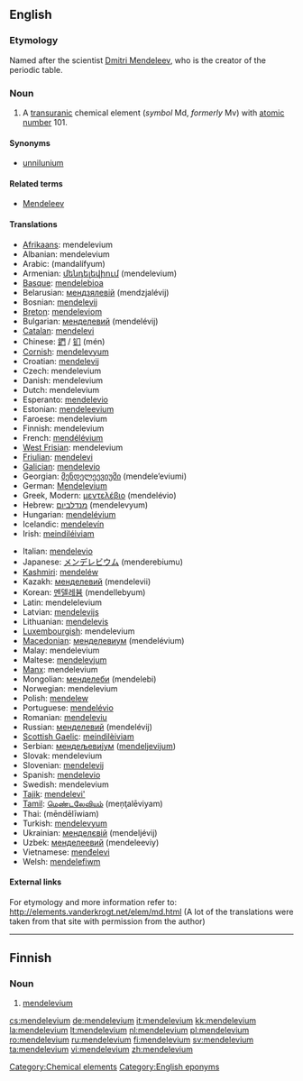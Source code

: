 {{also|Mendelevium}}
==English==
{{elements|Md|fermium|Fm|nobelium|No}}

===Etymology===
Named after the scientist [[w:Dmitri Mendeleev|Dmitri Mendeleev]], who is the creator of the periodic table.

===Noun===
{{en-noun|-}}
{{wikipedia}}

# A [[transuranic]] chemical element (''symbol'' Md, ''formerly'' Mv) with [[atomic number]] 101.

====Synonyms====
* [[unnilunium]]

====Related terms====
* [[w:Dmitri Mendeleev|Mendeleev]]

====Translations====
{{top}}
* [[Afrikaans]]: mendelevium
* Albanian: mendelevium
* Arabic: {{Arab|[[مندلفيوم]]}} (mandalífyum) {{m}}
* Armenian: [[մենդելեվիում]] (mendelevium)
* [[Basque]]: [[mendelebioa]]
* Belarusian: [[мендзялевiй]] (mendzjalévij) {{m}}
* Bosnian: [[mendelevij]]
* [[Breton]]: [[mendeleviom]]
* Bulgarian: [[менделевий]] (mendelévij) {{m}}
* [[Catalan]]: [[mendelevi]]
* Chinese: [[鍆]] / [[钔]] (mén)
* [[Cornish]]: [[mendelevyum]]
* Croatian: [[mendelevij]]
* Czech: mendelevium
* Danish: mendelevium
* Dutch: mendelevium {{n}}
* Esperanto: [[mendelevio]]
* Estonian: [[mendeleevium]]
* Faroese: mendelevium
* Finnish: mendelevium
* French: [[mendélévium]] {{m}}
* [[West Frisian]]: mendelevium
* [[Friulian]]: [[mendelevi]]
* [[Galician]]: [[mendelevio]]
* Georgian: [[მენდელეევიუმი]] (mendele’eviumi)
* German: [[Mendelevium]] {{n}}
* Greek, Modern: [[μεντελέβιο]] (mendelévio) {{n}}
* Hebrew: [[מנדלביום]] (mendelevyum)
* Hungarian: [[mendelévium]]
* Icelandic: [[mendelevín]]
* Irish: [[meindiléiviam]]
{{mid}}
* Italian: [[mendelevio]] {{m}}
* Japanese: [[メンデレビウム]] (menderebiumu)
* [[Kashmiri]]: [[mendeléw]]
* Kazakh: [[менделевий]] (mendelevii)
* Korean: [[멘델레븀]] (mendellebyum)
* Latin: mendelelevium
* Latvian: [[mendelevijs]]
* Lithuanian: [[mendelevis]]
* [[Luxembourgish]]: mendelevium
* [[Macedonian]]: [[менделевиум]] (mendelévium) {{m}}
* Malay: mendelevium
* Maltese: [[mendelevjum]]
* [[Manx]]: mendelevium
* Mongolian: [[менделеби]] (mendelebi)
* Norwegian: mendelevium
* Polish: [[mendelew]] {{m}}
* Portuguese: [[mendelévio]] {{m}}
* Romanian: [[mendeleviu]] {{n}}
* Russian: [[менделевий]] (mendelévij) {{m}}
* [[Scottish Gaelic]]: [[meindilèiviam]]
* Serbian: [[мендељевиjум]] ([[mendeljevijum]]) {{m}}
* Slovak: mendelevium
* Slovenian: [[mendelevij]] {{m}}
* Spanish: [[mendelevio]] {{m}}
* Swedish: mendelevium
* [[Tajik]]: [[mendelevi']]
* [[Tamil]]: [[மெண்டலேவியம்]] (meņţalēviyam)
* Thai: {{Thai|[[เมนเดลีเวียม]]}} (mēndēlīwiam)
* Turkish: [[mendelevyum]]
* Ukrainian: [[менделєвiй]] (mendeljévij) {{m}}
* Uzbek: [[менделеевий]] (mendeleeviy)
* Vietnamese: [[menđelevi]]
* Welsh: [[mendelefiwm]]
{{bottom}}

====External links====
For etymology and more information refer to:
http://elements.vanderkrogt.net/elem/md.html
(A lot of the translations were taken from that site with permission from the author)

<!--SOED-->

[[Category:Chemical elements]]
[[Category:English eponyms]]

----

==Finnish==
{{wikipedia|lang=fi}}

===Noun===
{{fi-noun}}

# {{element|lang=fi}} [[#English|mendelevium]]

[[cs:mendelevium]]
[[de:mendelevium]]
[[it:mendelevium]]
[[kk:mendelevium]]
[[la:mendelevium]]
[[lt:mendelevium]]
[[nl:mendelevium]]
[[pl:mendelevium]]
[[ro:mendelevium]]
[[ru:mendelevium]]
[[fi:mendelevium]]
[[sv:mendelevium]]
[[ta:mendelevium]]
[[vi:mendelevium]]
[[zh:mendelevium]]